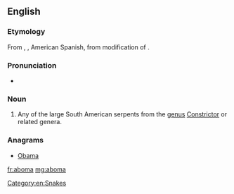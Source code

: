 ==English==

===Etymology===
From {{etyl|pt}}, {{etyl|fr}}, American Spanish, from modification of {{etyl|kwy}} {{term|mboma||python|lang=kwy}}.

===Pronunciation===
* {{a|US}} {{IPA|/əˈboʊ.mə/}}

===Noun===
{{en-noun}}

# Any of the large South American serpents from the [[genus]] [[Constrictor]] or related genera.

===Anagrams===
* [[Obama#English|Obama]]

[[Category:en:Snakes]]

[[fr:aboma]]
[[mg:aboma]]